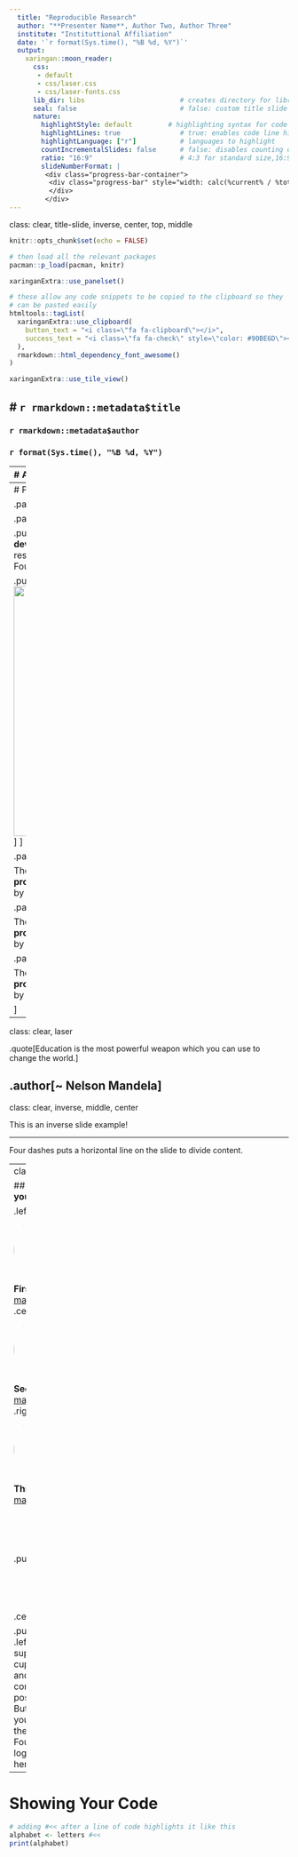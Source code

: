 ```yaml
---
  title: "Reproducible Research"
  author: "**Presenter Name**, Author Two, Author Three"
  institute: "Instituttional Affiliation"
  date: '`r format(Sys.time(), "%B %d, %Y")`'
  output:
    xaringan::moon_reader:
      css:
       - default
       - css/laser.css
       - css/laser-fonts.css
      lib_dir: libs                        # creates directory for libraries
      seal: false                          # false: custom title slide
      nature:
        highlightStyle: default         # highlighting syntax for code
        highlightLines: true               # true: enables code line highlighting
        highlightLanguage: ["r"]           # languages to highlight
        countIncrementalSlides: false      # false: disables counting of incremental slides
        ratio: "16:9"                      # 4:3 for standard size,16:9
        slideNumberFormat: |
         <div class="progress-bar-container">
          <div class="progress-bar" style="width: calc(%current% / %total% * 100%);">
          </div>
         </div>
---
```

class: clear, title-slide, inverse, center, top, middle

```r
knitr::opts_chunk$set(echo = FALSE)
```

```r
# then load all the relevant packages
pacman::p_load(pacman, knitr)
```

```r
xaringanExtra::use_panelset()
```

```r
# these allow any code snippets to be copied to the clipboard so they 
# can be pasted easily
htmltools::tagList(
  xaringanExtra::use_clipboard(
    button_text = "<i class=\"fa fa-clipboard\"></i>",
    success_text = "<i class=\"fa fa-check\" style=\"color: #90BE6D\"></i>",
  ),
  rmarkdown::html_dependency_font_awesome()
)
```
```r
xaringanExtra::use_tile_view()

```

# `r rmarkdown::metadata$title`
----
### `r rmarkdown::metadata$author`
### `r format(Sys.time(), "%B %d, %Y")`

---
# Agenda

.pull-left[**Conceptual Overview**
- Open-Science (Why??)
- What is Reproducible Research? (What?)
- Core Practices (Processes of RR) (How?)
- Examples in LA of RR (Who?)
]

.pull-right[ **Code-A-Long**
- IDE “Scavenger Hunt” (Partner Activity)
- Highlighting Code Elements (Partner Activity)
- Style Editor
- Get Coding
*Optional: RR Checklist for Your Research*
]


---
# Panels, Columns, Links, and Image

.panelset[

.panel[.panel-name[Panel 1]

.pull-left[
The [LASER Institute](https://www.fi.ncsu.edu/projects/laser-institute/) is a **professional development program**for early and mid-career researchers and funded by the National Science Foundation (ECR: BCSER).
]

.pull-right[
<img src="img/website.png" height="450px"/>
]
]

.panel[.panel-name[Panel 2]

The [LASER Institute](https://www.fi.ncsu.edu/projects/laser-institute/) is a **professional development program**for early and mid-career researchers and funded by the National Science Foundation (ECR: BCSER).
]

.panel[.panel-name[Panel 3]

The [LASER Institute](https://www.fi.ncsu.edu/projects/laser-institute/) is a **professional development program**for early and mid-career researchers and funded by the National Science Foundation (ECR: BCSER).
]

.panel[.panel-name[Panel 4]

The [LASER Institute](https://www.fi.ncsu.edu/projects/laser-institute/) is a **professional development program**for early and mid-career researchers and funded by the National Science Foundation (ECR: BCSER).
]


]


---
class: clear, laser

.quote[Education is the most powerful weapon which you can use to change the world.]

.author[~ Nelson Mandela]
---

class: clear, inverse, middle, center

This is an inverse slide example!

----

Four dashes puts a horizontal line on the slide to divide content.

---
class: inverse, clear, center

## .font130[.center[**Thank you!**]]

.left-col[
.center[<img style="border-radius: 50%;" src="img/author1.jpeg" height="120px"/><br/>**First Author**<br/><mailto:author1@email.com>]
]
.center-col[
.center[<img style="border-radius: 50%;" src="img/author2.jpeg" height="120px"/><br/>**Second Author**<br/><mailto:author2@email.com>]
]
.right-col[
.center[<img style="border-radius: 50%;" src="img/author3.jpeg" height="120px"/><br/>**Third Author**<br/><mailto:author3@email.com>]
]
<br/><br/><br/><br/><br/>

.pull-left-narrow[<br/>.center[<img style="border-radius: 50%;" src="https://www.nsf.gov/images/logos/NSF_4-Color_bitmap_Logo.png" height="100px"/> ]]

.pull-right-wide[
.left[.font70[
This work was supported by countless cups of hot tea, cookies, and the RStats Xaringan community willingness to post of plethora of tutorials. But you may wish to thank your funding agency (e.g., the National Science Foundation) and put their logo on the left as shown here.
]]
]

---
# Showing Your Code
```r
# adding #<< after a line of code highlights it like this 
alphabet <- letters #<<
print(alphabet)
```